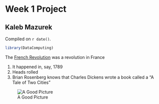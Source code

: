# Week 1 Project  

## Kaleb Mazurek

<!-- leave this material as is -->
Compiled on `r date()`.

```r
library(DataComputing)
```
<!-- put your content after this line -->


The [French Revolution](https://en.wikipedia.org/wiki/French_Revolution) was a revolution in France

1. It happened in, say, 1789
1. Heads rolled
1. Brian Rosenberg knows that Charles Dickens wrote a book called a "A Tale of Two Cities"

![A Good Picture](https://upload.wikimedia.org/wikipedia/commons/thumb/a/a7/Eug%C3%A8ne_Delacroix_-_La_libert%C3%A9_guidant_le_peuple.jpg/250px-Eug%C3%A8ne_Delacroix_-_La_libert%C3%A9_guidant_le_peuple.jpg)